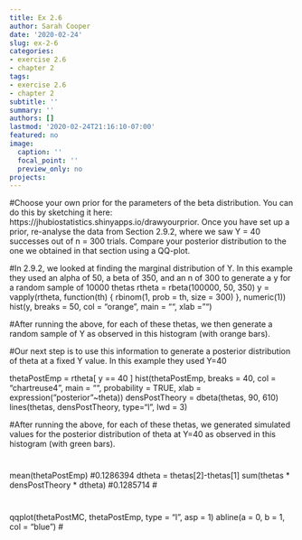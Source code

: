 ```yaml
---
title: Ex 2.6
author: Sarah Cooper
date: '2020-02-24'
slug: ex-2-6
categories: 
- exercise 2.6
- chapter 2
tags: 
- exercise 2.6
- chapter 2
subtitle: ''
summary: ''
authors: []
lastmod: '2020-02-24T21:16:10-07:00'
featured: no
image:
  caption: ''
  focal_point: ''
  preview_only: no
projects:
---
```


#Choose your own prior for the parameters of the beta distribution. You can do this by sketching it here: https://jhubiostatistics.shinyapps.io/drawyourprior. Once you have set up a prior, re-analyse the data from Section 2.9.2, where we saw Y = 40 successes out of n = 300 trials. Compare your posterior distribution to the one we obtained in that section using a QQ-plot.

#In 2.9.2, we looked at finding the marginal distribution of Y. In this example they used an alpha of 50, a beta of 350, and an n of 300 to generate a y for a random sample of 10000 thetas 
rtheta = rbeta(100000, 50, 350)
y = vapply(rtheta, function(th) {
  rbinom(1, prob = th, size = 300)
}, numeric(1))
hist(y, breaks = 50, col = "orange", main = "", xlab = "")

#After running the above, for each of these thetas, we then generate a random sample of Y as observed in this histogram (with orange bars).

#Our next step is to use this information to generate a posterior distribution of theta at a fixed Y value. In this example they used Y=40

thetaPostEmp = rtheta[ y == 40 ]
hist(thetaPostEmp, breaks = 40, col = "chartreuse4", main = "",
  probability = TRUE, xlab = expression("posterior"~theta))
densPostTheory  =  dbeta(thetas, 90, 610)
lines(thetas, densPostTheory, type="l", lwd = 3)

#After running the above, for each of these thetas, we generated simulated values for the posterior distribution of theta at Y=40 as observed in this histogram (with green bars).


#
mean(thetaPostEmp)
#0.1286394
dtheta = thetas[2]-thetas[1]
sum(thetas * densPostTheory * dtheta)
#0.1285714
#

#
qqplot(thetaPostMC, thetaPostEmp, type = "l", asp = 1)
abline(a = 0, b = 1, col = "blue")
#


